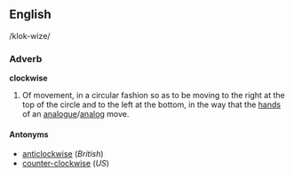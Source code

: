 ==English==
/klok-wize/

===Adverb===
'''clockwise'''
# Of movement, in a circular fashion so as to be moving to the right at the top of the circle and to the left at the bottom, in the way that the [[hand]]s of an [[analogue]]/[[analog]] move.

====Antonyms====
*[[anticlockwise]] (''British'')
*[[counter-clockwise]] (''US'')